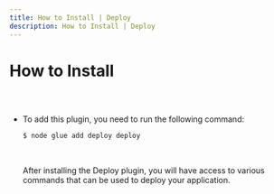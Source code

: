 ```yaml
---
title: How to Install | Deploy
description: How to Install | Deploy
---
```



<Meta title="Deploy Plugin/How to Install" />

# How to Install

##

<br/>

* To add this plugin, you need to run the following command:

  ```sh
  $ node glue add deploy deploy
  ```
  <br/>

  After installing the Deploy plugin, you will have access to various commands that can be used to deploy your application. 